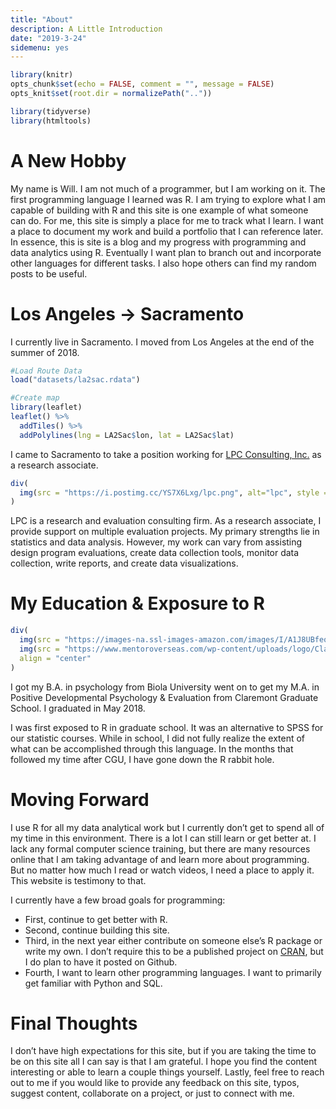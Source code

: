 ```yaml
---
title: "About"
description: A Little Introduction
date: "2019-3-24"
sidemenu: yes
---
```


<style>
.leaflet {
    margin: auto;
}
</style>

```r
library(knitr)
opts_chunk$set(echo = FALSE, comment = "", message = FALSE)
opts_knit$set(root.dir = normalizePath(".."))
```

```r
library(tidyverse)
library(htmltools)
```

# A New Hobby
My name is Will. I am not much of a programmer, but I am working on it. The first programming language I learned was R. I am trying to explore what I am capable of building with R and this site is one example of what someone can do. For me, this site is simply a place for me to track what I learn. I want a place to document my work and build a portfolio that I can reference later. 
In essence, this is site is a blog and my progress with programming and data analytics using R. Eventually I want plan to branch out and incorporate other  languages for different tasks. I also hope others can find my random posts to be useful.  

# Los Angeles &#8594; Sacramento

I currently live in Sacramento. I moved from Los Angeles at the end of the summer of 2018. 

```r
#Load Route Data
load("datasets/la2sac.rdata")

#Create map
library(leaflet)
leaflet() %>% 
  addTiles() %>% 
  addPolylines(lng = LA2Sac$lon, lat = LA2Sac$lat)
```

I came to Sacramento to take a position working for [LPC Consulting, Inc.](https://lpc-associates.com/) as a research associate.

```r
div(
  img(src = "https://i.postimg.cc/YS7X6Lxg/lpc.png", alt="lpc", style = "width:200px;height;200px;"),  align = "center"
)
```

LPC is a research and evaluation consulting firm. As a research associate, I provide support on multiple evaluation projects. My primary strengths lie in statistics and data analysis. However, my work can vary from assisting design program evaluations, create data collection tools, monitor data collection, write reports, and create data visualizations. 

# My Education & Exposure to R
```r
div(
  img(src = "https://images-na.ssl-images-amazon.com/images/I/A1J8UBfeojL.png", alt="Biola", style = "width:200px;height;200px;"),
  img(src = "https://www.mentoroverseas.com/wp-content/uploads/logo/Claremont-Graduate-University-min_5805f1e33b663.jpg", alt="CGU", style = "width:200px;height;200px;"),
  align = "center"
)
```

I got my B.A. in psychology from Biola University went on to get my M.A. in Positive Developmental Psychology & Evaluation from Claremont Graduate School. I graduated in May 2018. 

I was first exposed to R in graduate school. It was an alternative to SPSS for our statistic courses. While in school, I did not fully realize the extent of what can be accomplished through this language. In the months that followed my time after CGU, I have gone down the R rabbit hole. 

# Moving Forward
I use R for all my data analytical work but I currently don't get to spend all of my time in this environment. There is a lot I can still learn or get better at. I lack any formal computer science training, but there are many resources online that I am taking advantage of and learn more about programming. But no matter how much I read or watch videos, I need a place to apply it. This website is testimony to that. 

I currently have a few broad goals for programming:

* First, continue to get better with R.
* Second, continue building this site.
* Third, in the next year either contribute on someone else's R package or write my own. I don't require this to be a published project on [CRAN](https://cran.r-project.org/), but I do plan to have it posted on Github. 
* Fourth, I want to learn other programming languages. I want to primarily get familiar with Python and SQL. 

# Final Thoughts
I don't have high expectations for this site, but if you are taking the time to be on this site all I can say is that I am grateful. I hope you find the content interesting or able to learn a couple things yourself. Lastly, feel free to reach out to me if you would like to provide any feedback on this site, typos, suggest content, collaborate on a project, or just to connect with me. 
